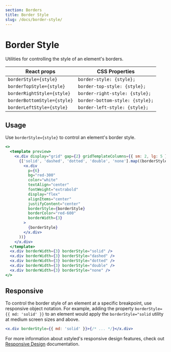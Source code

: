 ```yaml
---
section: Borders
title: Border Style
slug: /docs/border-style/
---
```


# Border Style

Utilities for controlling the style of an element's borders.

<carbon-ad />

| React props                 | CSS Properties                  |
| --------------------------- | ------------------------------- |
| `borderStyle={style}`       | `border-style: {style};`        |
| `borderTopStyle={style}`    | `border-top-style: {style};`    |
| `borderRightStyle={style}`  | `border-right-style: {style};`  |
| `borderBottomStyle={style}` | `border-bottom-style: {style};` |
| `borderLeftStyle={style}`   | `border-left-style: {style};`   |

## Usage

Use `borderStyle={style}` to control an element's border style.

```jsx preview color=red
<>
  <template preview>
    <x.div display="grid" gap={2} gridTemplateColumns={{ sm: 2, lg: 5 }}>
      {['solid', 'dashed', 'dotted', 'double', 'none'].map((borderStyle) => (
        <x.div
          p={6}
          bg="red-300"
          color="white"
          textAlign="center"
          fontWeight="extrabold"
          display="flex"
          alignItems="center"
          justifyContent="center"
          borderStyle={borderStyle}
          borderColor="red-600"
          borderWidth={3}
        >
          {borderStyle}
        </x.div>
      ))}
    </x.div>
  </template>
  <x.div borderWidth={3} borderStyle="solid" />
  <x.div borderWidth={3} borderStyle="dashed" />
  <x.div borderWidth={3} borderStyle="dotted" />
  <x.div borderWidth={3} borderStyle="double" />
  <x.div borderWidth={3} borderStyle="none" />
</>
```

## Responsive

To control the border style of an element at a specific breakpoint, use responsive object notation. For example, adding the property `borderStyle={{ md: 'solid' }}` to an element would apply the `borderStyle="solid` utility at medium screen sizes and above.

```jsx
<x.div borderStyle={{ md: 'solid' }}>{/* ... */}</x.div>
```

For more information about xstyled's responsive design features, check out [Responsive Design](/docs/responsive-design/) documentation.
